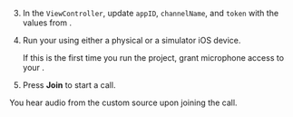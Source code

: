 <PlatformWrapper platform="ios">

3.  In the `ViewController`, update `appID`, `channelName`, and `token` with the values from <Vg k="CONSOLE" />.

1.  Run your <Vpl k="CLIENT" /> using either a physical or a simulator iOS device.

    If this is the first time you run the project, grant microphone access to your <Vpl k="CLIENT" />.

1.  Press **Join** to start a call. 

You hear audio from the custom source upon joining the call.

</PlatformWrapper>